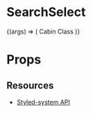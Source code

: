 
<Meta title="Core/Search Select" component={SearchSelect} />

# SearchSelect

<Canvas withToolbar>
  <Story name="Default">
    {(args) => (
      <Box>
        <Label>Cabin Class</Label>
        <SearchSelect />
      </Box>
    )}
  </Story>
</Canvas>

# **Props**

<Props of={SearchSelect} />

## **Resources**

- [Styled-system API](https://styled-system.com/api)
